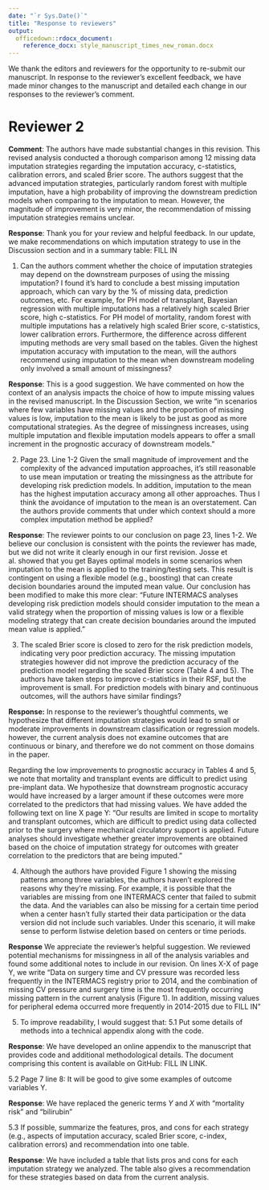 ```yaml
---
date: "`r Sys.Date()`"
title: "Response to reviewers"
output: 
  officedown::rdocx_document:
    reference_docx: style_manuscript_times_new_roman.docx
---
```


We thank the editors and reviewers for the opportunity to re-submit our manuscript. In response to the reviewer's excellent feedback, we have made minor changes to the manuscript and detailed each change in our responses to the reviewer's comment.

# Reviewer 2

__Comment__: The authors have made substantial changes in this revision. This revised analysis conducted a thorough comparison among 12 missing data imputation strategies regarding the imputation accuracy, c-statistics, calibration errors, and scaled Brier score. The authors suggest that the advanced imputation strategies, particularly random forest with multiple imputation, have a high probability of improving the downstream prediction models when comparing to the imputation to mean. However, the magnitude of improvement is very minor, the recommendation of missing imputation strategies remains unclear. 

__Response__: Thank you for your review and helpful feedback. In our update, we make recommendations on which imputation strategy to use in the Discussion section and in a summary table: FILL IN

1. Can the authors comment whether the choice of imputation strategies may depend on the downstream purposes of using the missing imputation? I found it's hard to conclude a best missing imputation approach, which can vary by the % of missing data, prediction outcomes, etc. For example, for PH model of transplant, Bayesian regression with multiple imputations has a relatively high scaled Brier score, high c-statistics. For PH model of mortality, random forest with multiple imputations has a relatively high scaled Brier score, c-statistics, lower calibration errors. Furthermore, the difference across different imputing methods are very small based on the tables. Given the highest imputation accuracy with imputation to the mean, will the authors recommend using imputation to the mean when downstream modeling only involved a small amount of missingness? 

__Response__: This is a good suggestion. We have commented on how the context of an analysis impacts the choice of how to impute missing values in the revised manuscript. In the Discussion Section, we write "in scenarios where few variables have missing values and the proportion of missing values is low, imputation to the mean is likely to be just as good as more computational strategies. As the degree of missingness increases, using multiple imputation and flexible imputation models appears to offer a small increment in the prognostic accuracy of downstream models."   

2. Page 23. Line 1-2 Given the small magnitude of improvement and the complexity of the advanced imputation approaches, it's still reasonable to use mean imputation or treating the missingness as the attribute for developing risk prediction models. In addition, imputation to the mean has the highest imputation accuracy among all other approaches. Thus I think the avoidance of imputation to the mean is an overstatement. Can the authors provide comments that under which context should a more complex imputation method be applied? 

__Response__: The reviewer points to our conclusion on page 23, lines 1-2. We believe our conclusion is consistent with the points the reviewer has made, but we did not write it clearly enough in our first revision. Josse et al. showed that you get Bayes optimal models in some scenarios when imputation to the mean is applied to the training/testing sets. This result is contingent on using a flexible model (e.g., boosting) that can create decision boundaries around the imputed mean value. Our conclusion has been modified to make this more clear: "Future INTERMACS analyses developing risk prediction models should consider imputation to the mean a valid strategy when the proportion of missing values is low or a flexible modeling strategy that can create decision boundaries around the imputed mean value is applied."   

3. The scaled Brier score is closed to zero for the risk prediction models, indicating very poor prediction accuracy. The missing imputation strategies however did not improve the prediction accuracy of the prediction model regarding the scaled Brier score (Table 4 and 5). The authors have taken steps to improve c-statistics in their RSF, but the improvement is small. For prediction models with binary and continuous outcomes, will the authors have similar findings? 

__Response:__ In response to the reviewer's thoughtful comments, we hypothesize that different imputation strategies would lead to small or moderate improvements in downstream classification or regression models. however, the current analysis does not examine outcomes that are continuous or binary, and therefore we do not comment on those domains in the paper. 

Regarding the low improvements to prognostic accuracy in Tables 4 and 5, we note that mortality and transplant events are difficult to predict using pre-implant data. We hypothesize that downstream prognostic accuracy would have increased by a larger amount if these outcomes were more correlated to the predictors that had missing values. We have added the following text on line X page Y: "Our results are limited in scope to mortality and transplant outcomes, which are difficult to predict using data collected prior to the surgery where mechanical circulatory support is applied. Future analyses should investigate whether greater improvements are obtained based on the choice of imputation strategy for outcomes with greater correlation to the predictors that are being imputed."

4. Although the authors have provided Figure 1 showing the missing patterns among three variables, the authors haven't explored the reasons why they're missing. For example, it is possible that the variables are missing from one INTERMACS center that failed to submit the data. And the variables can also be missing for a certain time period when a center hasn't fully started their data participation or the data version did not include such variables. Under this scenario, it will make sense to perform listwise deletion based on centers or time periods. 

__Response__ We appreciate the reviewer's helpful suggestion. We reviewed potential mechanisms for missingness in all of the analysis variables and found some additional notes to include in our revision. On lines X-X of page Y, we write "Data on surgery time and CV pressure was recorded less frequently in the INTERMACS registry prior to 2014, and the  combination of missing CV pressure and surgery time is the most frequently occurring missing pattern in the current analysis (Figure 1). In addition, missing values for peripheral edema occurred more frequently in 2014-2015 due to FILL IN"

<!-- table(is.na(im$pi_peripheral_edema), im$im_impl_yr) -->

5. To improve readability, I would suggest that: 
5.1 Put some details of methods into a technical appendix along with the code.

__Response__: We have developed an online appendix to the manuscript that provides code and additional methodological details. The document comprising this content is available on GitHub: FILL IN LINK.

5.2 Page 7 line 8: It will be good to give some examples of outcome variables Y. 

__Response__: We have replaced the generic terms $Y$ and $X$ with "mortality risk" and "bilirubin"

5.3 If possible, summarize the features, pros, and cons for each strategy (e.g., aspects of imputation accuracy, scaled Brier score, c-index, calibration errors) and recommendation into one table. 

__Response__: We have included a table that lists pros and cons for each imputation strategy we analyzed. The table also gives a recommendation for these strategies based on data from the current analysis.



